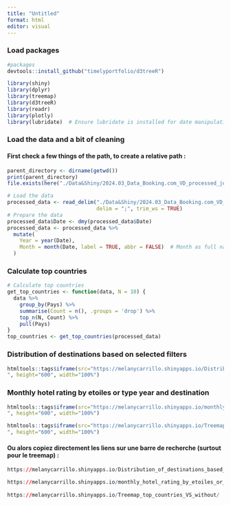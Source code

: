 ```yaml
---
title: "Untitled"
format: html
editor: visual
---
```


### Load packages

```r
#packages
devtools::install_github("timelyportfolio/d3treeR")

library(shiny)
library(dplyr)
library(treemap)
library(d3treeR)
library(readr)
library(plotly)
library(lubridate)  # Ensure lubridate is installed for date manipulation

```

### Load the data and a bit of cleaning

#### First check a few things of the path, to create a relative path :

```r
parent_directory <- dirname(getwd())
print(parent_directory)
file.exists(here("./Data&Shiny/2024.03_Data_Booking.com_VD_processed_joint.csv"))
```

```r
# Load the data
processed_data <- read_delim("./Data&Shiny/2024.03_Data_Booking.com_VD_processed_joint.csv", 
                             delim = ";", trim_ws = TRUE)
# Prepare the data
processed_data$Date <- dmy(processed_data$Date)
processed_data <- processed_data %>%
  mutate(
    Year = year(Date),
    Month = month(Date, label = TRUE, abbr = FALSE)  # Month as full name
  )
```

### Calculate top countries

```r
# Calculate top countries
get_top_countries <- function(data, N = 10) {
  data %>%
    group_by(Pays) %>%
    summarise(Count = n(), .groups = 'drop') %>%
    top_n(N, Count) %>%
    pull(Pays)
}
top_countries <- get_top_countries(processed_data)
```

### Distribution of destinations based on selected filters

```r
htmltools::tags$iframe(src="https://melanycarrillo.shinyapps.io/Distribution_of_destinations_based_on_selected_filters/
", height="600", width="100%")
```

### Monthly hotel rating by etoiles or type year and destination

```r
htmltools::tags$iframe(src="https://melanycarrillo.shinyapps.io/monthly_hotel_rating_by_etoiles_or_type_year_and_destination/
", height="600", width="100%")
```

```r
htmltools::tags$iframe(src="https://melanycarrillo.shinyapps.io/Treemap_top_countries_VS_without/
", height="600", width="100%")
```

#### Ou alors copiez directement les liens sur une barre de recherche (surtout pour le treemap) :

```r
https://melanycarrillo.shinyapps.io/Distribution_of_destinations_based_on_selected_filters/

https://melanycarrillo.shinyapps.io/monthly_hotel_rating_by_etoiles_or_type_year_and_destination/
  
https://melanycarrillo.shinyapps.io/Treemap_top_countries_VS_without/
  
```
